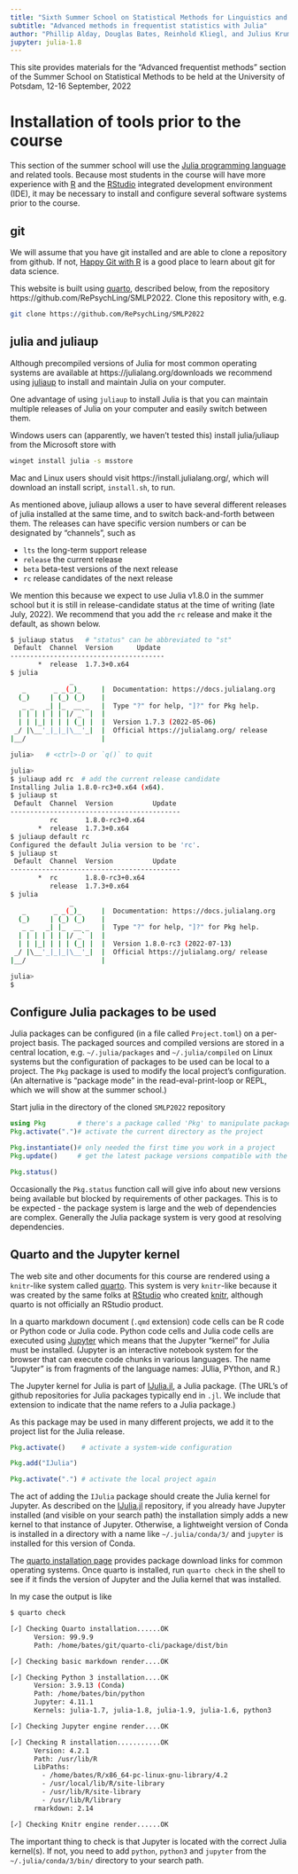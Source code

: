 ```yaml
---
title: "Sixth Summer School on Statistical Methods for Linguistics and Psychology"
subtitle: "Advanced methods in frequentist statistics with Julia"
author: "Phillip Alday, Douglas Bates, Reinhold Kliegl, and Julius Krumbiegel"
jupyter: julia-1.8
---
```


This site provides materials for the "Advanced frequentist methods" section of the Summer School on Statistical Methods to be held at the University of Potsdam, 12-16 September, 2022

# Installation of tools prior to the course

This section of the summer school will use the [Julia programming language](https://julialang.org/) and related tools.
Because most students in the course will have more experience with [R](https://r-project.org) and the [RStudio](https://rstudio.com) integrated development environment (IDE), it may be necessary to install and configure several software systems prior to the course.

## git

We will assume that you have git installed and are able to clone a repository from github.
If not, [Happy Git with R](https://happygitwithr.org/) is a good place to learn about git for data science.

This website is built using [quarto](https://quarto.org), described below, from the repository https://github.com/RePsychLing/SMLP2022.
Clone this repository with, e.g.

```sh
git clone https://github.com/RePsychLing/SMLP2022
```

## julia and juliaup

Although precompiled versions of Julia for most common operating systems are available at https://julialang.org/downloads we recommend using [juliaup](https://github.com/JuliaLang/juliaup) to install and maintain Julia on your computer.

One advantage of using `juliaup` to install Julia is that you can maintain multiple releases of Julia on your computer and easily switch between them.

Windows users can (apparently, we haven't tested this) install julia/juliaup from the Microsoft store with

```sh
winget install julia -s msstore
```

Mac and Linux users should visit https://install.julialang.org/, which will download an install script, `install.sh`, to run.

As mentioned above, juliaup allows a user to have several different releases of julia installed at the same time, and to switch back-and-forth between them.
The releases can have specific version numbers or can be designated by "channels", such as

- `lts` the long-term support release
- `release` the current release
- `beta` beta-test versions of the next release
- `rc` release candidates of the next release

We mention this because we expect to use Julia v1.8.0 in the summer school but it is still in release-candidate status at the time of writing (late July, 2022).
We recommend that you add the `rc` release and make it the default, as shown below.

```bash
$ juliaup status   # "status" can be abbreviated to "st"
 Default  Channel  Version      Update 
---------------------------------------
       *  release  1.7.3+0.x64         
$ julia
               _
   _       _ _(_)_     |  Documentation: https://docs.julialang.org
  (_)     | (_) (_)    |
   _ _   _| |_  __ _   |  Type "?" for help, "]?" for Pkg help.
  | | | | | | |/ _` |  |
  | | |_| | | | (_| |  |  Version 1.7.3 (2022-05-06)
 _/ |\__'_|_|_|\__'_|  |  Official https://julialang.org/ release
|__/                   |

julia>   # <ctrl>-D or `q()` to quit

julia> 
$ juliaup add rc  # add the current release candidate
Installing Julia 1.8.0-rc3+0.x64 (x64).
$ juliaup st
 Default  Channel  Version          Update 
-------------------------------------------
          rc       1.8.0-rc3+0.x64         
       *  release  1.7.3+0.x64             
$ juliaup default rc
Configured the default Julia version to be 'rc'.
$ juliaup st
 Default  Channel  Version          Update 
-------------------------------------------
       *  rc       1.8.0-rc3+0.x64         
          release  1.7.3+0.x64             
$ julia
               _
   _       _ _(_)_     |  Documentation: https://docs.julialang.org
  (_)     | (_) (_)    |
   _ _   _| |_  __ _   |  Type "?" for help, "]?" for Pkg help.
  | | | | | | |/ _` |  |
  | | |_| | | | (_| |  |  Version 1.8.0-rc3 (2022-07-13)
 _/ |\__'_|_|_|\__'_|  |  Official https://julialang.org/ release
|__/                   |

julia> 
$
```

## Configure Julia packages to be used

Julia packages can be configured (in a file called `Project.toml`) on a per-project basis.
The packaged sources and compiled versions are stored in a central location, e.g. `~/.julia/packages` and `~/.julia/compiled` on Linux systems but the configuration of packages to be used can be local to a project.
The `Pkg` package is used to modify the local project's configuration.
(An alternative is "package mode" in the read-eval-print-loop or REPL, which we will show at the summer school.)

Start julia in the directory of the cloned `SMLP2022` repository

```julia
using Pkg        # there's a package called 'Pkg' to manipulate package configs
Pkg.activate(".")# activate the current directory as the project
```

```julia
Pkg.instantiate()# only needed the first time you work in a project
Pkg.update()     # get the latest package versions compatible with the project
```

```julia
Pkg.status()
```

Occasionally the `Pkg.status` function call will give info about new versions being available but blocked by requirements of other packages.
This is to be expected - the package system is large and the web of dependencies are complex.
Generally the Julia package system is very good at resolving dependencies.

## Quarto and the Jupyter kernel

The web site and other documents for this course are rendered using a `knitr`-like system called [quarto](https://quarto.org).
This system is very `knitr`-like because it was created by the same folks at [RStudio](https://rstudio.com) who created [knitr](https://en.wikipedia.org/wiki/Knitr), although quarto is not officially an RStudio product.

In a quarto markdown document (`.qmd` extension) code cells can be R code or Python code or Julia code.
Python code cells and Julia code cells are executed using [Jupyter](https://jupyter.org) which means that the Jupyter "kernel" for Julia must be installed.
(Jupyter is an interactive notebook system for the browser that can execute code chunks in various languages. The name "Jupyter" is from fragments of the language names: JUlia, PYthon, and R.)

The Jupyter kernel for Julia is part of [IJulia.jl](https://github.com/JuliaLang/IJulia.jl), a Julia package.
(The URL's of github repositories for Julia packages typically end in `.jl`.  We include that extension to indicate that the name refers to a Julia package.)

As this package may be used in many different projects, we add it to the project list for the Julia release.

```julia
Pkg.activate()    # activate a system-wide configuration
```

```julia
Pkg.add("IJulia")
```

```julia
Pkg.activate(".") # activate the local project again
```

The act of adding the `IJulia` package should create the Julia kernel for Jupyter.
As described on the [IJulia.jl](https://github.com/JuliaLang/IJulia.jl) repository, if you already have Jupyter installed (and visible on your search path) the installation simply adds a new kernel to that instance of Jupyter.
Otherwise, a lightweight version of Conda is installed in a directory with a name like `~/.julia/conda/3/` and `jupyter` is installed for this version of Conda.

The [quarto installation page](https://quarto.org/docs/get-started/) provides package download links for common operating systems.
Once quarto is installed, run `quarto check` in the shell to see if it finds the version of Jupyter and the Julia kernel that was installed.

In my case the output is like

```bash
$ quarto check

[✓] Checking Quarto installation......OK
      Version: 99.9.9
      Path: /home/bates/git/quarto-cli/package/dist/bin

[✓] Checking basic markdown render....OK

[✓] Checking Python 3 installation....OK
      Version: 3.9.13 (Conda)
      Path: /home/bates/bin/python
      Jupyter: 4.11.1
      Kernels: julia-1.7, julia-1.8, julia-1.9, julia-1.6, python3

[✓] Checking Jupyter engine render....OK

[✓] Checking R installation...........OK
      Version: 4.2.1
      Path: /usr/lib/R
      LibPaths:
        - /home/bates/R/x86_64-pc-linux-gnu-library/4.2
        - /usr/local/lib/R/site-library
        - /usr/lib/R/site-library
        - /usr/lib/R/library
      rmarkdown: 2.14

[✓] Checking Knitr engine render......OK
```

The important thing to check is that Jupyter is located with the correct Julia kernel(s).
If not, you need to add `python`, `python3` and `jupyter` from the `~/.julia/conda/3/bin/` directory to your search path.
